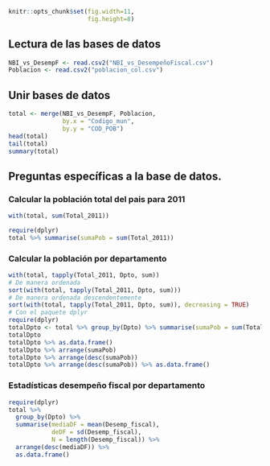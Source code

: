 ```r
knitr::opts_chunk$set(fig.width=11, 
                      fig.height=8)
```


## Lectura de las bases de datos

```r
NBI_vs_DesempF <- read.csv2("NBI_vs_DesempeñoFiscal.csv")
Poblacion <- read.csv2("poblacion_col.csv")
```

## Unir bases de datos
```r
total <- merge(NBI_vs_DesempF, Poblacion,
               by.x = "Codigo_mun",
               by.y = "COD_POB")
head(total)
tail(total)
summary(total)
```


## Preguntas específicas a la base de datos.

### Calcular la población total del pais para 2011

```r
with(total, sum(Total_2011))

require(dplyr)
total %>% summarise(sumaPob = sum(Total_2011))
```

### Calcular la población por departamento
```r
with(total, tapply(Total_2011, Dpto, sum))
# De manera ordenada
sort(with(total, tapply(Total_2011, Dpto, sum)))
# De manera ordenada descendentemente
sort(with(total, tapply(Total_2011, Dpto, sum)), decreasing = TRUE)
# Con el paquete dplyr
require(dplyr)
totalDpto <- total %>% group_by(Dpto) %>% summarise(sumaPob = sum(Total_2011))
totalDpto
totalDpto %>% as.data.frame()
totalDpto %>% arrange(sumaPob)
totalDpto %>% arrange(desc(sumaPob))
totalDpto %>% arrange(desc(sumaPob)) %>% as.data.frame()
```

### Estadísticas desempeño fiscal por departamento
```r
require(dplyr)
total %>% 
  group_by(Dpto) %>% 
  summarise(mediaDF = mean(Desemp_fiscal),
            deDF = sd(Desemp_fiscal),
            N = length(Desemp_fiscal)) %>%
  arrange(desc(mediaDF)) %>%
  as.data.frame()
```


  